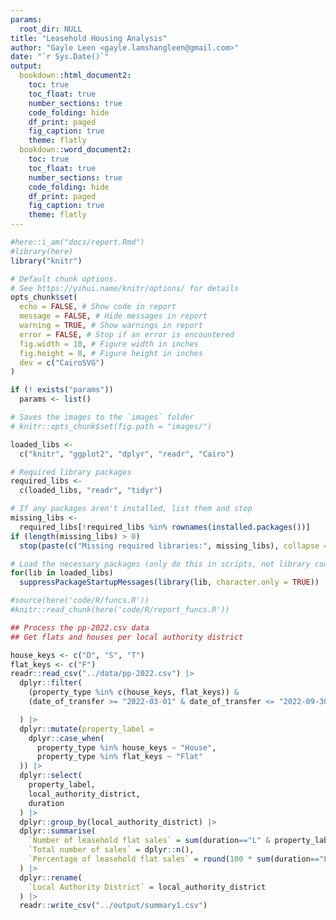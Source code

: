 ```yaml
---
params:
  root_dir: NULL
title: "Leasehold Housing Analysis"
author: "Gayle Leen <gayle.lamshangleen@gmail.com>"
date: "`r Sys.Date()`"
output:
  bookdown::html_document2:
    toc: true
    toc_float: true
    number_sections: true
    code_folding: hide
    df_print: paged
    fig_caption: true
    theme: flatly
  bookdown::word_document2:
    toc: true
    toc_float: true
    number_sections: true
    code_folding: hide
    df_print: paged
    fig_caption: true
    theme: flatly
---
```


```r
#here::i_am("docs/report.Rmd")
#library(here)
library("knitr")

# Default chunk options.
# See https://yihui.name/knitr/options/ for details
opts_chunk$set(
  echo = FALSE, # Show code in report
  message = FALSE, # Hide messages in report
  warning = TRUE, # Show warnings in report
  error = FALSE, # Stop if an error is encountered
  fig.width = 10, # Figure width in inches
  fig.height = 8, # Figure height in inches
  dev = c("CairoSVG")
)

if (! exists("params"))
  params <- list()

# Saves the images to the `images` folder
# knitr::opts_chunk$set(fig.path = "images/")
```

```r
loaded_libs <-
  c("knitr", "ggplot2", "dplyr", "readr", "Cairo")

# Required library packages
required_libs <-
  c(loaded_libs, "readr", "tidyr")

# If any packages aren't installed, list them and stop
missing_libs <-
  required_libs[!required_libs %in% rownames(installed.packages())]
if (length(missing_libs) > 0)
  stop(paste(c("Missing required libraries:", missing_libs), collapse = " "))

# Load the necessary packages (only do this in scripts, not library code)
for(lib in loaded_libs)
  suppressPackageStartupMessages(library(lib, character.only = TRUE))

```

```r
#source(here('code/R/funcs.R'))
#knitr::read_chunk(here('code/R/report_funcs.R'))

```

```r
## Process the pp-2022.csv data
## Get flats and houses per local authority district

house_keys <- c("D", "S", "T")
flat_keys <- c("F")
readr::read_csv("../data/pp-2022.csv") |>
  dplyr::filter(
    (property_type %in% c(house_keys, flat_keys)) &
    (date_of_transfer >= "2022-03-01" & date_of_transfer <= "2022-09-30")

  ) |>
  dplyr::mutate(property_label = 
    dplyr::case_when(
      property_type %in% house_keys ~ "House",
      property_type %in% flat_keys ~ "Flat"
  )) |>
  dplyr::select(
    property_label,
    local_authority_district,
    duration
  ) |>
  dplyr::group_by(local_authority_district) |>
  dplyr::summarise(
    `Number of leasehold flat sales` = sum(duration=="L" & property_label=="Flat"),
    `Total number of sales` = dplyr::n(),
    `Percentage of leasehold flat sales` = round(100 * sum(duration=="L" & property_label=="Flat") / dplyr::n(), 2)
  ) |>
  dplyr::rename(
    `Local Authority District` = local_authority_district
  ) |>
  readr::write_csv("../output/summary1.csv")
```
